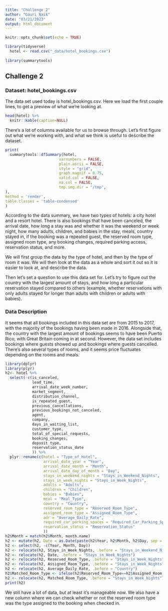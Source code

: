```yaml
---
title: "Challenge 2"
author: "Gauri Naik"
date: "03/21/2023"
output: html_document
---
```


```r
knitr::opts_chunk$set(echo = TRUE)
```

```r
library(tidyverse)
  hotel <- read.csv("_data/hotel_bookings.csv")
  
library(summarytools)
```

## Challenge 2

### Dataset: hotel_bookings.csv

The data set used today is hotel_bookings.csv. Here we load the first couple lines, to get a preview of what we're looking at.

```r
head(hotel) %>%
  knitr::kable(caption=NULL)
```

There's a lot of columns available for us to browse through. Let's first figure out what we're working with, and what we think is useful to describe the dataset.

```r
print(
  summarytools::dfSummary(hotel, 
                        varnumbers = FALSE,
                        plain.ascii = FALSE, 
                        style = "grid", 
                        graph.magnif = 0.75,
                        valid.col = FALSE,
                        na.col = FALSE,
                        tmp.img.dir = "/tmp",
),
method = 'render',
table.classes = 'table-condensed'
)
```

According to the data summary, we have two types of hotels: a city hotel and a resort hotel. There is also bookings that have been canceled, the arrival date, how long a stay was and whether it was the weekend or week night, how many adults, children, and babies in the stay, meals, country stayed in, if the booking was a repeated guest, the reserved room type, assigned room type, any booking changes, required parking access, reservation status, and more.

We will first group the data by the type of hotel, and then by the type of room it was. We will then look at the data as a whole and sort it out so it is easier to look at, and describe the data.

Then let's set a question to use this data set for. Let's try to figure out the country with the largest amount of stays, and how long a particular reservation stayed compared to others (example, whether reservations with only adults stayed for longer than adults with children or adults with babies).

### Data Description

It seems that all bookings included in this data set are from 2015 to 2017, with the majority of the bookings having been made in 2016. Alongside that, the country with the largest amount of bookings seems to have been Puerto Rico, with Great Britain coming in at second. However, the data set includes bookings where guests showed up and bookings where guests cancelled. There's also several types of rooms, and it seems price fluctuates depending on the rooms and meals.

```r
library(dplyr)
library(plyr)
h2<- hotel %>%
  select(-c(is_canceled, 
            lead_time, 
            arrival_date_week_number,
            market_segment,
            distribution_channel,
            is_repeated_guest,
            previous_cancellations,
            previous_bookings_not_canceled,
            agent,
            company,
            days_in_waiting_list,
            customer_type,
            total_of_special_requests,
            booking_changes,
            deposit_type,
            reservation_status_date
            )) %>%
  plyr::rename(c(hotel = "Type_of_Hotel",
                 arrival_date_year = "Year",
                 arrival_date_month = "Month",
                 arrival_date_day_of_month = "Day",
                 stays_in_weekend_nights = "Stays_in_Weekend_Nights",
                 stays_in_week_nights = "Stays_in_Week_Nights",
                 adults = "Adults",
                 children = "Children",
                 babies = "Babies",
                 meal = "Meal_Type",
                 country = "Country",
                 reserved_room_type = "Reserved_Room_Type",
                 assigned_room_type = "Assigned_Room_Type",
                 adr = "Average_Daily_Rate",
                 required_car_parking_spaces = "Required_Car_Parking_Spaces",
                 reservation_status = "Reservation_Status"
                 ))
h2$Month = match(h2$Month, month.name)
h2 <- mutate(h2, Date = as.Date(paste(h2$Year, h2$Month, h2$Day, sep = "-"), "%Y-%m-%d"))
h2 <- select(h2, -c(Year, Month, Day))
h2 <- relocate(h2, Stays_in_Week_Nights, .before = "Stays_in_Weekend_Nights")
h2 <- relocate(h2, Date, .before = "Stays_in_Week_Nights")
h2 <- relocate(h2, Reserved_Room_Type, .before = "Stays_in_Week_Nights")
h2 <- relocate(h2, Assigned_Room_Type, .before = "Stays_in_Week_Nights")
h2 <- relocate(h2, Average_Daily_Rate, .before = "Country")
h2$Matched_Room_Type <- ifelse(h2$Reserved_Room_Type==h2$Assigned_Room_Type, 'Assigned', 'Unassigned')
h2 <- relocate(h2, Matched_Room_Type, .before = "Stays_in_Week_Nights")
print(h2)
```

We still have a lot of data, but at least it's manageable now. We also have a new column where we can check whether or not the reserved room type was the type assigned to the booking when checked in.
